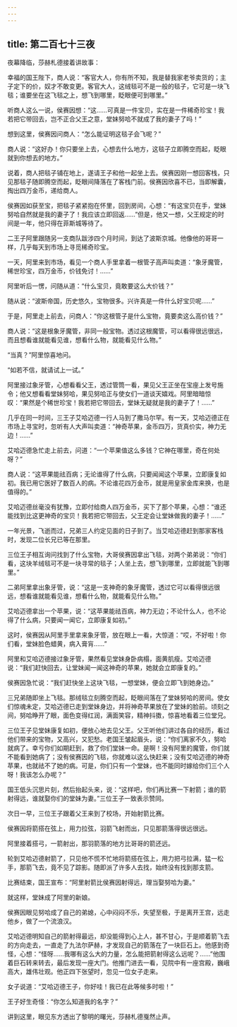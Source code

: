 ```yaml
---
---
---
```

title: 第二百七十三夜
---






夜幕降临，莎赫札德接着讲故事：





幸福的国王陛下，商人说：“客官大人，你有所不知，我是替我家老爷卖货的；主子定下的价，奴才不敢变更。客官大人，这绒毯可不是一般的毯子，它可是一块飞毯；谁要坐在这飞毯之上，想飞到哪里，眨眼便可到哪里。”

听商人这么一说，侯赛因想：“这……可真是一件宝贝，实在是一件稀奇珍宝！我若把它带回去，岂不正合父王之意，堂妹努哈不就成了我的妻子了吗！”

想到这里，侯赛因问商人：“怎么能证明这毯子会飞呢？”

商人说：“这好办！你只要坐上去，心想去什么地方，这毯子立即腾空而起，眨眼就到你想去的地方。”

说着，商人把毯子铺在地上，遂请王子和他一起坐上去。侯赛因刚一想回客栈，只见那毯子随即腾空而起，眨眼间降落在了客栈门前。侯赛因欣喜不已，当即解囊，掏出四万金币，递给商人。

侯赛因如获至宝，把毯子紧紧抱在怀里，回到房间，心想：“有这宝贝在手，堂妹努哈自然就是我的妻子了！我应该立即回返……”但是，他又一想，父王规定的时间是一年，他只得在菲斯城等待了。

二王子阿里跟随另一支商队跋涉四个月时间，到达了波斯京城。他像他的哥哥一样，几乎每天到市场上寻觅稀奇珍宝。

一天，阿里来到市场，看见一个商人手里拿着一根管子高声叫卖道：“象牙魔管，稀世珍宝，四万金币，价钱免讨！……”

阿里听后一愣，问随从道：“什么宝贝，竟敢要这么大价钱？”

随从说：“波斯帝国，历史悠久，宝物很多。兴许真是一件什么好宝贝呢……”

于是，阿里走上前去，问商人：“你这根管子是什么宝物，竟要卖这么高价钱？”

商人说：“这是根象牙魔管，非同一般宝物。透过这根魔管，可以看得很远很远，而且想看谁就能看见谁，想看什么物，就能看见什么物。”

“当真？”阿里惊喜地问。

“如若不信，就请试上一试。”

阿里接过象牙管，心想看看父王，透过管筒一看，果见父王正坐在宝座上发号施令；他又想看看堂妹努哈，果见努哈正与使女们一道谈天嬉戏。阿里暗暗惊叹：“果然是个稀世珍宝！我若把它带回去，堂妹无疑就是我的妻子了！……”

几乎在同一时间，三王子艾哈迈德一行人马到了撒马尔罕。有一天，艾哈迈德正在市场上寻宝时，忽听有人大声叫卖道：“神奇苹果，金币四万，货真价实，神力无边！……”

艾哈迈德急忙走上前去，问道：“一个苹果值这么多钱？它神在哪里，奇在何处呀？”

商人说：“这苹果能祛百病；无论谁得了什么病，只要闻闻这个苹果，立即康复如初。我已用它医好了数百人的病。不论谁花四万金币，就是用皇家金库来换，也是值得的。”

艾哈迈德丝毫没有犹豫，立即付给商人四万金币，买下了那个苹果，心想：“谁还能找到比这更神奇的宝贝！我若把它带回去，父王定会让堂妹做我的妻子！……”





一年光景，飞逝而过，兄弟三人约定见面的日子到了。当艾哈迈德赶到那家客栈时，发现二位长兄已等在那里。

三位王子相互询问找到了什么宝物，大哥侯赛因拿出飞毯，对两个弟弟说：“你们看，这块羊绒毯可不是一块寻常的毯子；人坐上去，想飞到哪里，立即就能飞到哪里。”

二弟阿里拿出象牙管，说：“这是一支神奇的象牙魔管，透过它可以看得很远很远，想看谁就能看见谁，想看什么物，就能看见什么物。”

艾哈迈德拿出一个苹果，说：“这苹果能祛百病，神力无边；不论什么人，也不论得了什么病，只要闻一闻它，立即康复如初。”

这时，侯赛因从阿里手里拿来象牙管，放在眼上一看，大惊道：“哎，不好啦！你们看，堂妹脸色蜡黄，病入膏肓……”

阿里和艾哈迈德接过象牙管，果然看见堂妹身卧病榻，面黄肌瘦。艾哈迈德说：“我们赶快回去，让堂妹闻一闻这神奇的苹果，她就会立即康复的。”

侯赛因急忙说：“我们赶快坐上这块飞毯，一想堂妹，便会立即飞到她身边。”

三兄弟随即坐上飞毯。那绒毯立刻腾空而起，眨眼间落在了堂妹努哈的房间。使女们惊魂未定，艾哈迈德已走到堂妹身边，并将神奇苹果放在了堂妹的脸前。顷刻之间，努哈睁开了眼，面色变得红润，满面笑容，精神抖擞，惊喜地看着三位堂兄。

三位王子见堂妹康复如初，便放心地去见父王。父王听他们讲过各自的经历，看过他们带来的宝物，又高兴，又犯愁。老国王皱起眉头，说：“你们离家不久，努哈就病了。幸亏你们如期赶到，救了你们堂妹一命。是啊！没有阿里的魔管，你们就不能看到她病了；没有侯赛因的飞毯，你就难以这么快赶来；没有艾哈迈德的神奇苹果，也就祛不了她的病。可是，你们只有一个堂妹，也不能同时嫁给你们三个人呀！我该怎么办呢？”

国王低头沉思片刻，然后抬起头来，说：“这样吧，你们再比赛一下射箭；谁的箭射得远，谁就娶你们的堂妹为妻。”三位王子一致表示赞同。

次日一早，三位王子跟着父王来到了校场，开始射箭比赛。

侯赛因将箭搭在弦上，用力拉弦，羽箭飞射而出，只见那箭落得很远很远。

阿里接着搭弓，一箭射出，那羽箭落的地方比哥哥的箭还远。

轮到艾哈迈德射箭了，只见他不慌不忙地将箭搭在弦上，用力把弓拉满，猛一松手，那箭飞去，竟不见了踪影。随即派了许多人去找，始终没有找到那支箭。

比赛结束，国王宣布：“阿里射箭比侯赛因射得远，理当娶努哈为妻。”

就这样，堂妹成了阿里的新娘。

侯赛因眼见努哈成了自己的弟媳，心中闷闷不乐，失望至极，于是离开王宫，远走他乡，做了一个流浪汉。

艾哈迈德明知自己的箭射得最远，却没能得到心上人，甚不甘心，于是顺着箭飞去的方向走去，一直走了九法尔萨赫，才发现自己的箭落在了一块巨石上。他感到奇怪，心想：“怪呀……我哪有这么大的力量，怎么能把箭射得这么远呢？……”他围着巨石转来转去，最后发现一座大门。他推门进去一看，见院中有一座宫殿，巍峨高大，雄伟壮观。他正四下张望时，忽见一位女子走来。

女子说道：“艾哈迈德王子，你好哇！我已在此等候多时啦！”

王子好生奇怪：“你怎么知道我的名字？”





讲到这里，眼见东方透出了黎明的曙光，莎赫札德戛然止声。